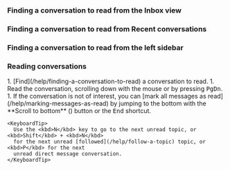 


<ConversationDefinition />

<ConversationRecommendation />

### Finding a conversation to read from the Inbox view

<InboxIntro />

<InboxInstructions />

### Finding a conversation to read from Recent conversations

<RecentConversations />

### Finding a conversation to read from the left sidebar

<LeftSidebarConversations />

### Reading conversations

<Tabs>
  <TabItem label="Desktop/Web">
    <Steps>
      1. [Find](/help/finding-a-conversation-to-read) a conversation to read.
      1. Read the conversation, scrolling down with the mouse or by pressing
         <kbd>PgDn</kbd>.
      1. If the conversation is not of interest, you can
         [mark all messages as read](/help/marking-messages-as-read) by
         jumping to the bottom with the **Scroll to bottom**
         (<ChevronDownIcon />) button or the <kbd>End</kbd> shortcut.
    </Steps>

    <KeyboardTip>
      Use the <kbd>N</kbd> key to go to the next unread topic, or <kbd>Shift</kbd> + <kbd>N</kbd>
      for the next unread [followed](/help/follow-a-topic) topic, or <kbd>P</kbd> for the next
      unread direct message conversation.
    </KeyboardTip>
  </TabItem>
</Tabs>

